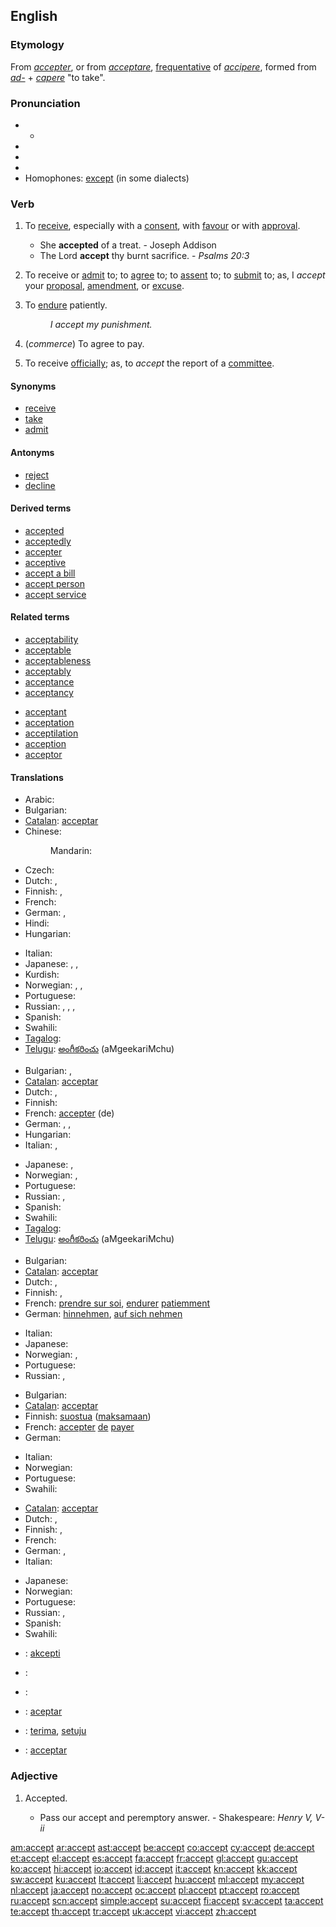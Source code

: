 ==English==

===Etymology===
From {{etyl|fr}} ''[[accepter]]'', or from {{etyl|la}} ''[[acceptare]]'', [[frequentative]] of ''[[accipere]]'', formed from ''[[ad-]]'' + ''[[capere]]'' "to take".

===Pronunciation===
* {{a|RP}}
** {{IPA|/əkˈsept/}}
* {{audio|en-us-accept.ogg|Audio (US)}}
* {{audio|En-uk-accept.ogg|Audio (UK)}}
* {{rhymes|ɛpt}}
* Homophones: [[except]] (in some dialects)

===Verb===
{{en-verb}}

# {{transitive}} To [[receive]], especially with a [[consent]], with [[favour]] or with [[approval]].
#* She '''accepted''' of a treat. - Joseph Addison
#* The Lord '''accept''' thy burnt sacrifice. - ''Psalms 20:3''
# {{transitive}} To receive or [[admit]] to; to [[agree]] to; to [[assent]] to; to [[submit]] to; as, I ''accept'' your [[proposal]], [[amendment]], or [[excuse]].
# {{transitive}} To [[endure]] patiently.
#: ''I accept my punishment.''
# {{transitive}} (''commerce'') To agree to pay.
# {{transitive}} To receive [[officially]]; as, to ''accept'' the report of a [[committee]].

====Synonyms====
* [[receive]]
* [[take]]
* [[admit]]

====Antonyms====
* [[reject]]
* [[decline]]

====Derived terms====
* [[accepted]]
* [[acceptedly]]
* [[accepter]]
* [[acceptive]]
* [[accept a bill]]
* [[accept person]]
* [[accept service]]

====Related terms====
{{top2}}
* [[acceptability]]
* [[acceptable]]
* [[acceptableness]]
* [[acceptably]]
* [[acceptance]]
* [[acceptancy]]
{{mid2}}
* [[acceptant]]
* [[acceptation]]
* [[acceptilation]]
* [[acception]]
* [[acceptor]]
{{bottom}}

====Translations====
{{trans-top|to receive with consent}}
* Arabic: {{t+|ar|قبل|tr=qábila}}
* Bulgarian: {{t|bg|приемам}}
* [[Catalan]]: [[acceptar]]
* Chinese:
*: Mandarin: {{t-|cmn|接受|tr=jiēshòu|sc=Hani}}
* Czech: {{t-|cs|přijmout}}
* Dutch: {{t+|nl|aanvaarden}}, {{t+|nl|accepteren}}
* Finnish: {{t-|fi|ottaa vastaan}}, {{t+|fi|hyväksyä}}
* French: {{t+|fr|accepter}}
* German: {{t+|de|annehmen}}, {{t+|de|abnehmen}}
* Hindi: {{t|hi|स्वीकार करना|tr=svīkār karnā|xs=Hindi}}
* Hungarian: {{t|hu|beleegyezik}}
{{trans-mid}}
* Italian: {{t+|it|accettare}}
* Japanese: {{t|ja|受理する|tr=じゅりする, juri-suru}},  {{t|ja|受け入れる|tr=うけいれる, ukeireru}},  {{t-|ja|受ける|tr=うける, ukeru}}
* Kurdish: {{ku-Arab|[[وه‌رگرتن]]}}
* Norwegian: {{t|no|akseptere}}, {{t|no|motta}}, {{t|no|ta imot}}
* Portuguese: {{t+|pt|aceitar}}
* Russian: {{t+|ru|принимать|tr=prinimátʹ}} {{impf}}, {{t+|ru|принять|tr=prinját’}} {{pf.}}, {{t+|ru|соглашаться|tr=soglašátʹsja}} {{impf}},  {{t+|ru|согласиться|tr=soglasítʹsja}} {{pf.}}
* Spanish: {{t+|es|aceptar}}
* Swahili: {{t+|sw|kiri|xs=Swahili}}
* [[Tagalog]]: {{t|tl|tanggapin}}
* [[Telugu]]: [[అంగీకరించు]] (aMgeekariMchu)
{{trans-bottom}}

{{trans-top|to agree to}}
* Bulgarian: {{t-|bg|съгласявам се}},  {{t+|bg|разбирам}}
* [[Catalan]]: [[acceptar]]
* Dutch: {{t+|nl|aanvaarden}}, {{t+|nl|accepteren}}
* Finnish: {{t+|fi|hyväksyä}}
* French: [[accepter]] (de)
* German: {{t+|de|akzeptieren}}, {{t+|de|annehmen}}, {{t+|de|zusagen}}
* Hungarian: {{t+|hu|elfogad}}
* Italian: {{t+|it|accettare}}, {{t+|it|ammettere}}
{{trans-mid}}
* Japanese: {{t-|ja|承諾する|tr=しょうだくする, shōdaku-suru}},  {{t|ja|引き受ける|tr=ひきうける, hikiukeru}}
* Norwegian: {{t|no|akseptere}}, {{t|no|godta}}
* Portuguese: {{t+|pt|aceitar}}
* Russian: {{t+|ru|принимать|tr=prinimátʹ}} {{impf}}, {{t+|ru|принять|tr=prinját’}} {{pf.}}
* Spanish: {{t+|es|aceptar}}
* Swahili: {{t+|sw|kiri|xs=Swahili}}
* [[Tagalog]]: {{t|tl|sang-ayunan}}
* [[Telugu]]: [[అంగీకరించు]] (aMgeekariMchu)
{{trans-bottom}}

{{trans-top|to endure patietly}}
* Bulgarian: {{t|bg|понасям}}
* [[Catalan]]: [[acceptar]]
* Dutch: {{t+|nl|aanvaarden}}, {{t+|nl|ondergaan}}
* Finnish: {{t+|fi|hyväksyä}}, {{t+|fi|sietää}}
* French: [[prendre sur soi]], [[endurer]] [[patiemment]]
* German: [[hinnehmen]], [[auf sich nehmen]]
{{trans-mid}}
* Italian: {{t+|it|accettare}}
* Japanese: {{t|ja|堪え忍ぶ|tr=たえしのぶ, taeshinobu}}
* Norwegian: {{t|no|aksepetere}}, {{t|no|godta}}
* Portuguese: {{t+|pt|aceitar}}
* Russian: {{t+|ru|принимать|tr=prinimátʹ}} {{impf}}, {{t+|ru|принять|tr=prinját’}} {{pf.}}
{{trans-bottom}}

{{trans-top|to agree to pay}}
* Bulgarian: {{t|bg|акцептирам}}
* [[Catalan]]: [[acceptar]]
* Finnish: [[suostua]] ([[maksaa|maksamaan]])
* French: [[accepter]] [[de]] [[payer]]
* German: {{t+|de|kaufen}}
{{trans-mid}}
* Italian: {{t+|it|accettare}}
* Norwegian: {{t+|no|akseptere}}
* Portuguese: {{t+|pt|aceitar}}
* Swahili: {{t+|sw|kiri|xs=Swahili}}
{{trans-bottom}}

{{trans-top|to receive officially}}
* [[Catalan]]: [[acceptar]]
* Dutch: {{t+|nl|ontvangen}}, {{t+|nl|aannemen}}
* Finnish: {{t-|fi|ottaa vastaan}}, {{t-|fi|vastaanottaa}}
* French: {{t+|fr|accueillir}}
* German: {{t+|de|annehmen}}, {{t+|de|empfangen}}
* Italian: {{t+|it|accettare}}
{{trans-mid}}
* Japanese: {{t|ja|受け取る|tr=うけとる, uketoru}}
* Norwegian: {{t|no|motta}}
* Portuguese: {{t+|pt|aceitar}}
* Russian: {{t+|ru|принимать|tr=prinimátʹ}} {{impf}}, {{t+|ru|принять|tr=prinját’}} {{pf.}}
* Spanish: {{t+|es|aceptar}}
* Swahili: {{t+|sw|kiri|xs=Swahili}}
{{trans-bottom}}

{{checktrans-top}}
* {{ttbc|eo}}: [[akcepti]]
* {{ttbc|he}}: {{t|he|לקבל|tr=lekabél}}
* {{ttbc|he}}: {{t|he|להסכים|tr=lehaskím}}
{{trans-mid}}
* {{ttbc|io}}: [[aceptar]]
* {{ttbc|id}}: [[terima]], [[setuju]]
* {{ttbc|ia}}: [[acceptar]]
{{trans-bottom}}

===Adjective===
{{infl|en|adjective}}

# {{obsolete}} Accepted.
#* Pass our accept and peremptory answer. - Shakespeare: ''Henry V, V-ii''

[[am:accept]]
[[ar:accept]]
[[ast:accept]]
[[be:accept]]
[[co:accept]]
[[cy:accept]]
[[de:accept]]
[[et:accept]]
[[el:accept]]
[[es:accept]]
[[fa:accept]]
[[fr:accept]]
[[gl:accept]]
[[gu:accept]]
[[ko:accept]]
[[hi:accept]]
[[io:accept]]
[[id:accept]]
[[it:accept]]
[[kn:accept]]
[[kk:accept]]
[[sw:accept]]
[[ku:accept]]
[[lt:accept]]
[[li:accept]]
[[hu:accept]]
[[ml:accept]]
[[my:accept]]
[[nl:accept]]
[[ja:accept]]
[[no:accept]]
[[oc:accept]]
[[pl:accept]]
[[pt:accept]]
[[ro:accept]]
[[ru:accept]]
[[scn:accept]]
[[simple:accept]]
[[su:accept]]
[[fi:accept]]
[[sv:accept]]
[[ta:accept]]
[[te:accept]]
[[th:accept]]
[[tr:accept]]
[[uk:accept]]
[[vi:accept]]
[[zh:accept]]